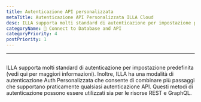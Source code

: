 ```yaml
---
title: Autenticazione API personalizzata
metaTitle: Autenticazione API Personalizzata ILLA Cloud
desc: ILLA supporta molti standard di autenticazione per impostazione predefinita
categoryName: 📲 Connect to Database and API
categoryPriority: 4
postPriority: 1
---
```


* * *

## <Heading hidden>Autenticazione API personalizzata</Heading>

ILLA supporta molti standard di autenticazione per impostazione predefinita (vedi qui per maggiori informazioni). 
Inoltre, ILLA ha una modalità di autenticazione Auth Personalizzata che consente di combinare più passaggi che supportano praticamente qualsiasi autenticazione API. 
Questi metodi di autenticazione possono essere utilizzati sia per le risorse REST e GraphQL.
